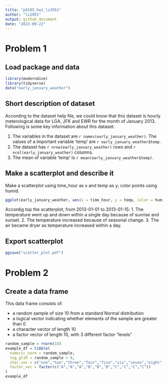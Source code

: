 ```yaml
---
title: "p8105_hw1_lz2951"
author: "lz2951"
output: github_document
date: "2023-09-22"
---
```


# Problem 1

## Load package and data

```r
library(moderndive)
library(tidyverse)
data("early_january_weather")
```

## Short description of dataset

According to the dataset help file, we could know that this dataset is hourly meterological data for LGA, JFK and EWR for the month of January 2013. Following is some key information about this dataset:

1. The variables in the dataset are `r names(early_january_weather)`. The values of a important variable 'temp' are `r early_january_weather$temp`.
2. The dataset has `r nrow(early_january_weather)` rows and `r ncol(early_january_weather)` columns.
3. The mean of variable 'temp' is `r mean(early_january_weather$temp)`.

## Make a scatterplot and describe it

Make a scatterplot using time_hour as x and temp as y; color points using humid. 

```r
ggplot(early_january_weather, aes(x = time_hour, y = temp, color = humid)) + geom_point()
```

Accordig top the scatterplot, from 2013-01-01 to 2013-01-15:
1. The temperature went up and down within a single day because of sunrise and sunset.
2. The temperature increased because of seasonal change.
3. The air became dryer as temperature increased within a day.

## Export scatterplot

```r
ggsave("scatter_plot.pdf")
```

# Problem 2

## Create a data frame

This data frame consists of:

- a random sample of size 10 from a standard Normal distribution
- a logical vector indicating whether elements of the sample are greater than 0
- a character vector of length 10
- a factor vector of length 10, with 3 different factor “levels”

```r
random_sample = rnorm(10)
example_df = tibble(
  numeric_norm = random_sample,
  log_gt10 = random_sample > 0,
  char_vec = c("one","two","three","four","five","six","seven","eight","nine","ten"),
  factor_vec = factor(c("A","A","A","B","B","B","C","C","C","C"))
)
example_df
```




